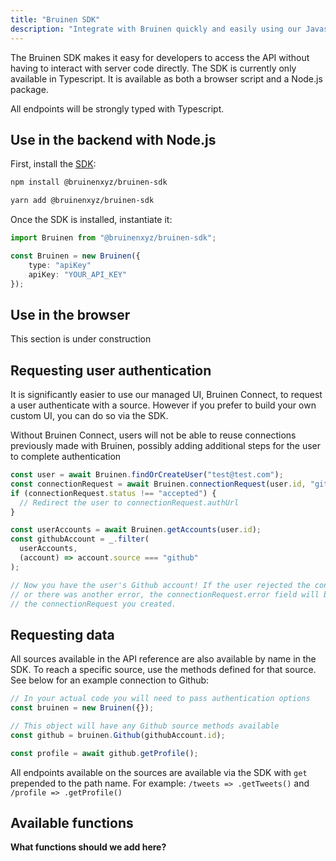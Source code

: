```yaml
---
title: "Bruinen SDK"
description: "Integrate with Bruinen quickly and easily using our Javascript/Typescript SDK."
---
```


The Bruinen SDK makes it easy for developers to access the API without having to interact with server code directly.
The SDK is currently only available in Typescript.
It is available as both a browser script and a Node.js package.

All endpoints will be strongly typed with Typescript.

## Use in the backend with Node.js

First, install the [SDK](https://www.npmjs.com/package/@bruinenxyz/bruinen-sdk):

```bash
npm install @bruinenxyz/bruinen-sdk

yarn add @bruinenxyz/bruinen-sdk
```

Once the SDK is installed, instantiate it:

```typescript
import Bruinen from "@bruinenxyz/bruinen-sdk";

const Bruinen = new Bruinen({
    type: "apiKey"
    apiKey: "YOUR_API_KEY"
});
```

## Use in the browser

<Warning>This section is under construction</Warning>

## Requesting user authentication

It is significantly easier to use our managed UI, Bruinen Connect, to request a user authenticate with a source.
However if you prefer to build your own custom UI, you can do so via the SDK.

<Warning>
  Without Bruinen Connect, users will not be able to reuse connections
  previously made with Bruinen, possibly adding additional steps for the user to
  complete authentication
</Warning>

```typescript
const user = await Bruinen.findOrCreateUser("test@test.com");
const connectionRequest = await Bruinen.connectionRequest(user.id, "github");
if (connectionRequest.status !== "accepted") {
  // Redirect the user to connectionRequest.authUrl
}

const userAccounts = await Bruinen.getAccounts(user.id);
const githubAccount = _.filter(
  userAccounts,
  (account) => account.source === "github"
);

// Now you have the user's Github account! If the user rejected the connectionrequest
// or there was another error, the connectionRequest.error field will be set on
// the connectionRequest you created.
```

## Requesting data

All sources available in the API reference are also available by name in the SDK.
To reach a specific source, use the methods defined for that source.
See below for an example connection to Github:

```typescript
// In your actual code you will need to pass authentication options
const bruinen = new Bruinen({});

// This object will have any Github source methods available
const github = bruinen.Github(githubAccount.id);

const profile = await github.getProfile();
```

All endpoints available on the sources are available via the SDK with `get` prepended to the path name.
For example: `/tweets => .getTweets()` and `/profile => .getProfile()`

## Available functions

**What functions should we add here?**
